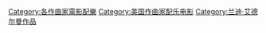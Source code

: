 [[Category:各作曲家電影配樂|Category:各作曲家電影配樂]]
[[Category:美国作曲家配乐电影|Category:美国作曲家配乐电影]]
[[Category:兰迪·艾德尔曼作品|Category:兰迪·艾德尔曼作品]]